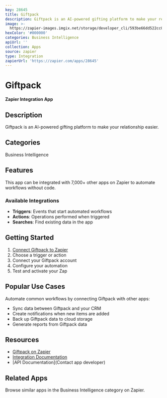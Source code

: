 ```yaml
---
key: 28645
title: Giftpack
description: Giftpack is an AI-powered gifting platform to make your relationship easier.
image: >-
  https://zapier-images.imgix.net/storage/developer_cli/593be66dd522cc0b6126310623933f45.png?auto=format%2Ccompress&ixlib=python-3.0.0&q=50
hexColor: '#000000'
categories: Business Intelligence
apiUrl: ''
collection: Apps
source: zapier
type: Integration
zapierUrl: 'https://zapier.com/apps/28645'
---
```

# Giftpack

**Zapier Integration App**

## Description

Giftpack is an AI-powered gifting platform to make your relationship easier.

## Categories

Business Intelligence

## Features

This app can be integrated with 7,000+ other apps on Zapier to automate workflows without code.

### Available Integrations

- **Triggers**: Events that start automated workflows
- **Actions**: Operations performed when triggered
- **Searches**: Find existing data in the app

## Getting Started

1. [Connect Giftpack to Zapier](https://zapier.com/apps/28645)
2. Choose a trigger or action
3. Connect your Giftpack account
4. Configure your automation
5. Test and activate your Zap

## Popular Use Cases

Automate common workflows by connecting Giftpack with other apps:

- Sync data between Giftpack and your CRM
- Create notifications when new items are added
- Back up Giftpack data to cloud storage
- Generate reports from Giftpack data

## Resources

- [Giftpack on Zapier](https://zapier.com/apps/28645)
- [Integration Documentation](https://zapier.com/apps/28645/integrations)
- [API Documentation](Contact app developer)

## Related Apps

Browse similar apps in the Business Intelligence category on Zapier.
